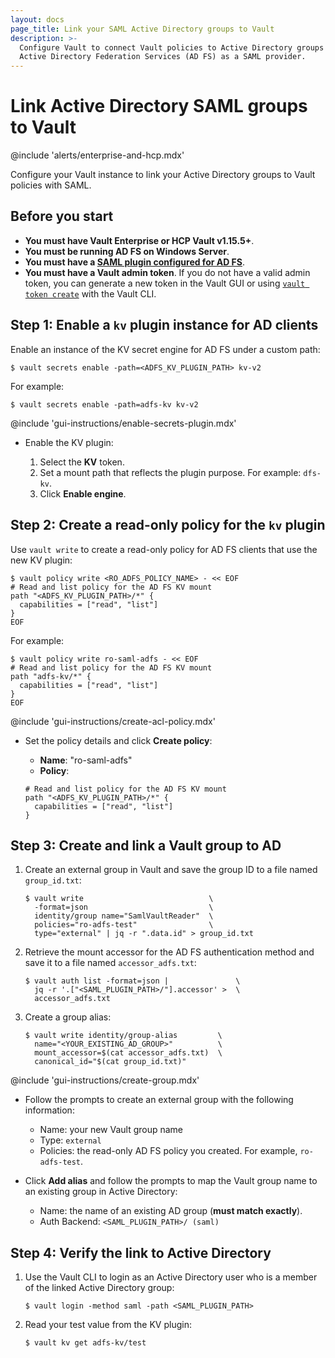 ```yaml
---
layout: docs
page_title: Link your SAML Active Directory groups to Vault
description: >-
  Configure Vault to connect Vault policies to Active Directory groups with
  Active Directory Federation Services (AD FS) as a SAML provider.
---
```


# Link Active Directory SAML groups to Vault

@include 'alerts/enterprise-and-hcp.mdx'

Configure your Vault instance to link your Active Directory groups to Vault
policies with SAML.



## Before you start

- **You must have Vault Enterprise or HCP Vault v1.15.5+**.
- **You must be running AD FS on Windows Server**.
- **You must have a [SAML plugin configured for AD FS](/vault/docs/auth/saml/adfs)**.
- **You must have a Vault admin token**. If you do not have a valid admin
   token, you can generate a new token in the Vault GUI or using
   [`vault token create`](/vault/docs/commands/token/create) with the Vault CLI.



## Step 1: Enable a `kv` plugin instance for AD clients

<Tabs>

<Tab heading="Vault CLI" group="cli">

Enable an instance of the KV secret engine for AD FS under a custom path:

```shell-session
$ vault secrets enable -path=<ADFS_KV_PLUGIN_PATH> kv-v2
```

For example:

<CodeBlockConfig hideClipboard>

```shell-session
$ vault secrets enable -path=adfs-kv kv-v2
```

</CodeBlockConfig>

</Tab>

<Tab heading="Vault GUI" group="gui">

@include 'gui-instructions/enable-secrets-plugin.mdx'

- Enable the KV plugin:

    1. Select the **KV** token.
    1. Set a mount path that reflects the plugin purpose. For example: `dfs-kv`.
    1. Click **Enable engine**.

</Tab>

</Tabs>


## Step 2: Create a read-only policy for the `kv` plugin

<Tabs>

<Tab heading="Vault CLI" group="cli">

Use `vault write` to create a read-only policy for AD FS clients that use the
new KV plugin:

```shell-session
$ vault policy write <RO_ADFS_POLICY_NAME> - << EOF
# Read and list policy for the AD FS KV mount
path "<ADFS_KV_PLUGIN_PATH>/*" {
  capabilities = ["read", "list"]
}
EOF
```

For example:

<CodeBlockConfig hideClipboard>

```shell-session
$ vault policy write ro-saml-adfs - << EOF
# Read and list policy for the AD FS KV mount
path "adfs-kv/*" {
  capabilities = ["read", "list"]
}
EOF
```

</CodeBlockConfig>

</Tab>

<Tab heading="Vault GUI" group="gui">

@include 'gui-instructions/create-acl-policy.mdx'

- Set the policy details and click **Create policy**:

    - **Name**: "ro-saml-adfs"
    - **Policy**:
    ```hcl
    # Read and list policy for the AD FS KV mount
    path "<ADFS_KV_PLUGIN_PATH>/*" {
      capabilities = ["read", "list"]
    }
    ```

</Tab>

</Tabs>



## Step 3: Create and link a Vault group to AD

<Tabs>

<Tab heading="Vault CLI" group="cli">

1. Create an external group in Vault and save the group ID to a file named
   `group_id.txt`:

   ```shell-session
   $ vault write                            \
     -format=json                           \
     identity/group name="SamlVaultReader"  \
     policies="ro-adfs-test"                \
     type="external" | jq -r ".data.id" > group_id.txt
   ```

1. Retrieve the mount accessor for the AD FS authentication method and save it
   to a file named `accessor_adfs.txt`:

   ```shell-session
   $ vault auth list -format=json |               \
     jq -r '.["<SAML_PLUGIN_PATH>/"].accessor' >  \
     accessor_adfs.txt
   ```

1. Create a group alias:

   ```shell-session
   $ vault write identity/group-alias         \
     name="<YOUR_EXISTING_AD_GROUP>"          \
     mount_accessor=$(cat accessor_adfs.txt)  \
     canonical_id="$(cat group_id.txt)"
   ```


</Tab>

<Tab heading="Vault GUI" group="gui">

@include 'gui-instructions/create-group.mdx'

- Follow the prompts to create an external group with the following
  information:
     - Name: your new Vault group name
     - Type: `external`
     - Policies: the read-only AD FS policy you created. For example,
       `ro-adfs-test`.

- Click **Add alias** and follow the prompts to map the Vault group name to an
  existing group in Active Directory:
   - Name: the name of an existing AD group (**must match exactly**).
   - Auth Backend: `<SAML_PLUGIN_PATH>/ (saml)`

</Tab>

</Tabs>


## Step 4: Verify the link to Active Directory

1. Use the Vault CLI to login as an Active Directory user who is a member of
   the linked Active Directory group:

   ```shell-session
   $ vault login -method saml -path <SAML_PLUGIN_PATH>
   ```

1. Read your test value from the KV plugin:

   ```shell-session
   $ vault kv get adfs-kv/test
   ```
